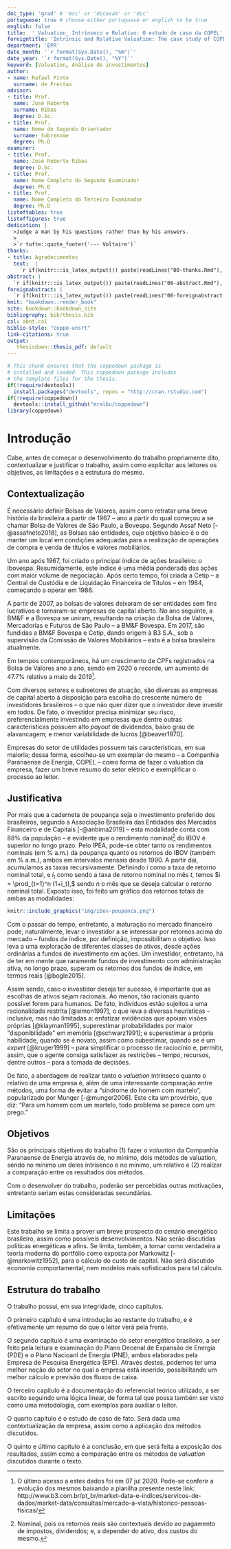 ```yaml
---
doc_type: 'grad' # 'msc' or 'dscexam' or 'dsc'
portuguese: true # choose either portuguese or english to be true
english: false 
title:  '_Valuation_ Intrínseco e Relativo: O estudo de caso da COPEL'
foreigntitle: 'Intrinsic and Relative Valuation: The case study of COPEL'
department: 'EPR'
date_month: '`r format(Sys.Date(), "%m")`'
date_year: '`r format(Sys.Date(), "%Y")`'
keyword: [Valuation, Análise de investimentos]
author:
- name: Rafael Pinto
  surname: de Freitas
advisor:
- title: Prof.
  name: José Roberto
  surname: Ribas
  degree: D.Sc.
- title: Prof.
  name: Nome do Segundo Orientador
  surname: Sobrenome
  degree: Ph.D
examiner:
- title: Prof.
  name: José Roberto Ribas
  degree: D.Sc.
- title: Prof.
  name: Nome Completo do Segundo Examinador
  degree: Ph.D
- title: Prof.
  name: Nome Completo do Terceiro Examinador
  degree: Ph.D
listoftables: true
listoffigures: true
dedication: |
  >Judge a man by his questions rather than by his answers.
  >
  >`r tufte::quote_footer('--- Voltaire')`
thanks:
- title: Agradecimentos
  text:  |
    `r if(knitr:::is_latex_output()) paste(readLines("00-thanks.Rmd"), collapse = '\n  ')`
abstract: |
  `r if(knitr:::is_latex_output()) paste(readLines("00-abstract.Rmd"), collapse = '\n  ')`
foreignabstract: |
  `r if(knitr:::is_latex_output()) paste(readLines("00-foreignabstract.Rmd"), collapse = '\n  ')`
knit: "bookdown::render_book"
site: bookdown::bookdown_site
bibliography: bib/thesis.bib
csl: abnt.csl
biblio-style: "coppe-unsrt"
link-citations: true
output: 
   thesisdown::thesis_pdf: default
---
```


<!--
Above is the YAML (YAML Ain't Markup Language) header that includes a lot of metadata used to produce the document.  Be careful with spacing in this header!

If you'd prefer to not include a Dedication, for example, simply delete the section entirely, or silence (add #) them. 

If you have other LaTeX packages you would like to include, delete the # before header-includes and list the packages after hyphens on new lines.

If you'd like to include a comment that won't be produced in your resulting file enclose it in a block like this.

If you receive a duplicate label error after knitting, make sure to delete the index.Rmd file and then knit again.
-->

```r
# This chunk ensures that the coppedown package is
# installed and loaded. This coppedown package includes
# the template files for the thesis.
if(!require(devtools))
  install.packages("devtools", repos = "http://cran.rstudio.com")
if(!require(coppedown))
  devtools::install_github("mralbu/coppedown")
library(coppedown)
```

<!-- On ordering the chapter files:
There are two options:
1. Name your chapter files in the order in which you want them to appear (e.g., 01-Inro, 02-Data, 03-Conclusions). 
2. Otherwise, you can specify the order in which they appear in the _bookdown.yml (for PDF only).

Do not include 00(two-hyphens)prelim.Rmd and 00-abstract.Rmd in the YAML file--they are handled in the YAML above differently for the PDF version.
-->

<!-- The {.unnumbered} option here means that the introduction will be "Chapter 0." You can also use {-} for no numbers
on chapters.
-->

# Introdução

Cabe, antes de começar o desenvolvimento do trabalho propriamente dito, contextualizar e justificar o trabalho, assim como explicitar aos leitores os objetivos, as limitações e a estrutura do mesmo.

## Contextualização

É necessário definir Bolsas de Valores, assim como retratar uma breve história da brasileira a partir de 1967 --  ano a partir do qual começou a se chamar Bolsa de Valores de São Paulo, a Bovespa. Segundo Assaf Neto [-@assafneto2018], as Bolsas são entidades, cujo objetivo básico é o de manter um local em condições adequadas para a realização de operações de compra e venda de títulos e valores mobiliários.

Um ano após 1967, foi criado o principal índice de ações brasileiro: o Ibovespa. Resumidamente, este índice é uma média ponderada das ações com maior volume de negociação. Após certo tempo, foi criada a Cetip – a Central de Custódia e de Liquidação Financeira de Títulos – em 1984, começando a operar em 1986.

A partir de 2007, as bolsas de valores deixaram de ser entidades sem fins lucrativos e tornaram-se empresas de capital aberto. No ano seguinte, a BM&F e a Bovespa se uniram, resultando na criação da Bolsa de Valores, Mercadorias e Futuros de São Paulo -- a BM&F Bovespa. Em 2017, são fundidas a BM&F Bovespa e Cetip, dando origem à B3 S.A., sob a supervisão da Comissão de Valores Mobiliários – esta é a bolsa brasileira atualmente.

Em tempos contemporâneos, há um crescimento de CPFs registrados na Bolsa de Valores ano a ano, sendo em 2020 o recorde, um aumento de 47.7% relativo a maio de 2019^[O último acesso a estes dados foi em 07 jul 2020. Pode-se conferir a evolução dos mesmos baixando a planilha presente neste link: http://www.b3.com.br/pt_br/market-data-e-indices/servicos-de-dados/market-data/consultas/mercado-a-vista/historico-pessoas-fisicas/].

Com diversos setores e subsetores de atuação, são diversas as empresas de capital aberto à disposição para escolha do crescente número de investidores brasileiros -- o que não quer dizer que o investidor deve investir em todos. De fato, o investidor precisa minimizar seu risco, preferencialmente investindo em empresas que dentre outras características possuem alto _payout_ de dividendos, baixo grau de alavancagem; e menor variabilidade de lucros [@beaver1970]. 

Empresas do setor de utilidades possuem tais características, em sua maioria; dessa forma, escolheu-se um exemplar do mesmo -- a Companhia Paranaense de Energia, COPEL -- como forma de fazer o valuation da empresa, fazer um breve resumo do setor elétrico e exemplificar o processo ao leitor.

## Justificativa

Por mais que a caderneta de poupança seja o investimento preferido dos brasileiros, segundo a Associação Brasileira das Entidades dos Mercados Financeiro e de Capitais [-@anbima2019] -- esta modalidade conta com 88% da população -- é evidente que o rendimento nominal^[Nominal, pois os retornos reais são contextuais devido ao pagamento de impostos, dividendos; e, a depender do ativo, dos custos do mesmo.] do IBOV é superior no longo prazo. Pelo IPEA, pode-se obter tanto os rendimentos nominais (em % a.m.) da poupança quanto os retornos do IBOV (também em % a.m.), ambos em intervalos mensais desde 1990. A partir daí, acumulamos as taxas recursivamente. Definindo $i$ como a taxa de retorno nominal total, e $i_t$ como sendo a taxa de retorno nominal no mês $t$, temos $i = \prod_{t=1}^n (1+i_t),$ sendo $n$ o mês que se deseja calcular o retorno nominal total. Exposto isso, foi feito um gráfico dos retornos totais de ambas as modalidades:

```r
knitr::include_graphics("img/ibov-poupanca.png")
```

Com o passar do tempo, entretanto, a maturação no mercado financeiro pode, naturalmente, levar o investidor a se interessar por retornos acima do mercado -- fundos de índice, por definição, impossibilitam o objetivo. Isso leva a uma exploração de diferentes classes de ativos, desde ações ordinárias a fundos de investimento em ações. Um investidor, entretanto, há de ter em mente que raramente fundos de investimento com administração ativa, no longo prazo, superam os retornos dos fundos de índice, em termos reais [@bogle2015].

Assim sendo, caso o investidor deseja ter sucesso, é importante que as escolhas de ativos sejam racionais. Ao menos, tão racionais quanto possível forem para humanos. De fato, indivíduos estão sujeitos a uma racionalidade restrita [@simon1997], o que leva a diversas heurísticas -- inclusive, mas não limitadas a: enfatizar evidências que apoiam visões próprias [@klayman1995], superestimar probabilidades por maior "disponibilidade" em memória [@schwarz1991]; e superestimar a própria habilidade, quando se é novato, assim como subestimar, quando se é um _expert_ [@kruger1999] -- para simplificar o processo de raciocínio e, permitir, assim, que o agente consiga satisfazer as restrições -- tempo, recursos, dentre outros -- para a tomada de decisões.

De fato, a abordagem de realizar tanto o _valuation_ intrínseco quanto o relativo de uma empresa é, além de uma interessante comparação entre métodos, uma forma de evitar a "síndrome do homem com martelo", popularizado por Munger [-@munger2006]. Este cita um provérbio, que diz: "Para um homem com um martelo, todo problema se parece com um prego."

## Objetivos

São os principais objetivos do trabalho (1) fazer o _valuation_ da Companhia Paranaense de Energia através de, no mínimo, dois métodos de valuation, sendo no mínimo um deles intrísenco e no mínimo, um relativo e (2) realizar a comparação entre os resultados dos métodos.

Com o desenvolver do trabalho, poderão ser percebidas outras motivações, entretanto seriam estas consideradas secundárias.

## Limitações

Este trabalho se limita a prover um breve prospecto do cenário energético brasileiro, assim como possíveis desenvolvimentos. Não serão discutidas políticas energéticas e afins. Se limita, também, a tomar como verdadeira a teoria moderna do portfólio como exposta por Markowitz [-@markowitz1952], para o cálculo do custo de capital. Não será discutido economia comportamental, nem modelos mais sofisticados para tal cálculo.

## Estrutura do trabalho

O trabalho possui, em sua integridade, cinco capítulos.

O primeiro capítulo é uma introdução ao restante do trabalho, e é efetivamente um resumo do que o leitor verá pela frente.

O segundo capítulo é uma examinação do setor energético brasileiro, a ser feito pela leitura e examinação do Plano Decenal de Expansão de Energia (PDE) e o Plano Nacioanl de Energia (PNE), ambos elaborados pela Empresa de Pesquisa Energética (EPE). Através destes, podemos ter uma melhor noção do setor no qual a empresa está inserido, possibilitando um melhor cálculo e previsão dos fluxos de caixa.

O terceiro capítulo é a documentação do referencial teórico utilizado, a ser escrito seguindo uma lógica linear, de forma tal que possa também ser visto como uma metodologia, com exemplos para auxiliar o leitor.

O quarto capítulo é o estudo de caso de fato. Será dada uma contextualização da empresa, assim como a aplicação dos métodos discutidos.

O quinto e último capítulo é a conclusão, em que será feita a exposição dos resultados, assim como a comparação entre os métodos de _valuation_ discutidos durante o texto.